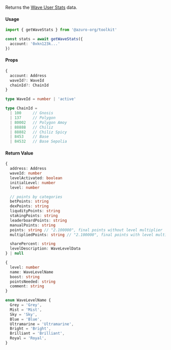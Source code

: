 Returns the [Wave User Stats](/hub/apps/guides/azuro-waves#get-user-stats) data.

#### Usage

```ts
import { getWaveStats } from '@azuro-org/toolkit'

const stats = await getWaveStats({
  account: '0xkn123k...'
})
```

#### Props

```ts
{
  account: Address
  waveId?: WaveId
  chainId?: ChainId
}
```

```ts
type WaveId = number | 'active'

type ChainId = 
  | 100     // Gnosis
  | 137     // Polygon
  | 80002   // Polygon Amoy
  | 88888   // Chiliz
  | 88882   // Chiliz Spicy
  | 8453    // Base
  | 84532   // Base Sepolia
```

#### Return Value

```ts
{
  address: Address
  waveId: number
  levelActivated: boolean
  initialLevel: number
  level: number

  // points by categories
  betPoints: string
  dexPoints: string
  liqudityPoints: string
  stakingPoints: string
  leaderboardPoints: string
  manualPoints: string
  points: string // "2.100000", final points without level multiplier
  multipliedPoints: string // "2.100000", final points with level multiplier ('boost')

  sharePercent: string
  levelDescription: WaveLevelData
} | null
```

```ts
{
  level: number
  name: WaveLevelName
  boost: string
  pointsNeeded: string
  comment: string
}
```

```ts
enum WaveLevelName {
  Grey = 'Grey',
  Mist = 'Mist',
  Sky = 'Sky',
  Blue = 'Blue',
  Ultramarine = 'Ultramarine',
  Bright = 'Bright',
  Brilliant = 'Brilliant',
  Royal = 'Royal',
}
```
